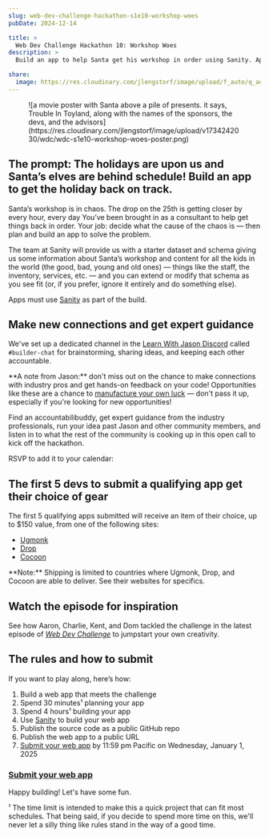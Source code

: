 ```yaml
---
slug: web-dev-challenge-hackathon-s1e10-workshop-woes
pubDate: 2024-12-14

title: >
  Web Dev Challenge Hackathon 10: Workshop Woes
description: >
  Build an app to help Santa get his workshop in order using Sanity. Apps due Jan 1.

share:
  image: https://res.cloudinary.com/jlengstorf/image/upload/f_auto/q_auto/v1734241998/wdc/wdc-hackathon-s1e10-workshop-woes-lg-v1.jpg
---
```



<Figure credit="Mark Levy" creditLink="https://marklevyart.com/" creditType="Illustration">
  ![a movie poster with Santa above a pile of presents. it says, Trouble In Toyland, along with the names of the sponsors, the devs, and the advisors](https://res.cloudinary.com/jlengstorf/image/upload/v1734242030/wdc/wdc-s1e10-workshop-woes-poster.png)
</Figure>


## The prompt: The holidays are upon us and Santa’s elves are behind schedule! Build an app to get the holiday back on track.

Santa’s workshop is in chaos. The drop on the 25th is getting closer by every hour, every day  You’ve been brought in as a consultant to help get things back in order. Your job: decide what the cause of the chaos is — then plan and build an app to solve the problem.

The team at Sanity will provide us with a starter dataset and schema giving us some information about Santa’s workshop and content for all the kids in the world (the good, bad, young and old ones) — things like the staff, the inventory, services, etc. — and you can extend or modify that schema as you see fit (or, if you prefer, ignore it entirely and do something else).

Apps must use [Sanity][sponsor] as part of the build. 

## Make new connections and get expert guidance

We've set up a dedicated channel in the [Learn With Jason Discord](https://lwj.dev/discord) called `#builder-chat` for brainstorming, sharing ideas, and keeping each other accountable.

<Aside variant="heart">
  **A note from Jason:** don't miss out on the chance to make connections with industry pros and get hands-on feedback on your code! Opportunities like these are a chance to <a href="https://lwj.dev/manufacture-luck">manufacture your own luck</a> — don't pass it up, especially if you're looking for new opportunities!
</Aside>

Find an accountabilibuddy, get expert guidance from the industry professionals, run your idea past Jason and other community members, and listen in to what the rest of the community is cooking up in this open call to kick off the hackathon.

RSVP to add it to your calendar:

<Figure>
  <div class="addevent-event-embed" data-event="ts24229927" data-box-style="1" data-height="auto" data-share="no"></div><script type="text/javascript" src="https://cdn.addevent.com/libs/evt/event.embed.v1.js"></script>
</Figure>

## The first 5 devs to submit a qualifying app get their choice of gear

The first 5 qualifying apps submitted will receive an item of their choice, up to $150 value, from one of the following sites:

- [Ugmonk](https://ugmonk.com/)
- [Drop](https://drop.com/home)
- [Cocoon](https://www.cocooninnovations.com/)

<Aside>
  **Note:** Shipping is limited to countries where Ugmonk, Drop, and Cocoon are able to deliver. See their websites for specifics.
</Aside>

## Watch the episode for inspiration

See how Aaron, Charlie, Kent, and Dom tackled the challenge in the latest episode of [_Web Dev Challenge_](https://lwj.dev/wdc/s1e10) to jumpstart your own creativity.

<YouTube id="_H5pnNeCJWQ" />

## The rules and how to submit

If you want to play along, here’s how:

1. Build a web app that meets the challenge
2. Spend 30 minutes¹ planning your app
3. Spend 4 hours¹ building your app
4. Use [Sanity][sponsor] to build your web app
5. Publish the source code as a public GitHub repo
6. Publish the web app to a public URL
7. [Submit your web app][submit] by 11:59 pm Pacific on Wednesday, January 1, 2025

### [Submit your web app][submit]

Happy building! Let's have some fun. <Heart />

<Aside variant="heart">
  ¹ The time limit is intended to make this a quick project that can fit most schedules. That being said, if you decide to spend more time on this, we'll never let a silly thing like rules stand in the way of a good time.
</Aside>

[sponsor]: https://lwj.dev/sanity
[submit]: https://lwj.dev/wdc-hackathon-10-submit
[newsletter]: https://lwj.dev/newsletter
